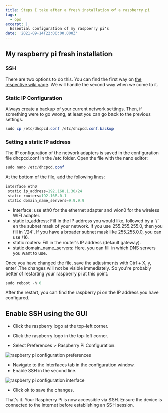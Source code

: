 ```yaml
---
title: Steps I take after a fresh installation of a raspberry pi
tags:
  - ops
excerpt: |
  Essential configuration of my raspberry pi's
date: '2021-09-14T22:00:00.000Z'
---
```


## My raspberry pi fresh installation

### SSH

There are two options to do this. You can find the first way on
[the respective wiki page](https://nerdfish.be/wiki/raspberry-pi-activate-ssh-and-wifi-headless).
We will handle the second way when we come to it.

### Static IP Configuration

Always create a backup of your current network settings. Then, if something were
to go wrong, at least you can go back to the previous settings.

```powershell
sudo cp /etc/dhcpcd.conf /etc/dhcpcd.conf.backup
```

### Setting a static IP address

The IP configuration of the network adapters is saved in the configuration file
dhcpcd.conf in the /etc folder. Open the file with the nano editor:

```powershell
sudo nano /etc/dhcpcd.conf
```

At the bottom of the file, add the following lines:

```powershell
interface eth0
 static ip_address=192.168.1.30/24
 static routers=192.168.0.1
 static domain_name_servers=9.9.9.9
```

- Interface: use eth0 for the ethernet adapter and wlon0 for the wireless WIFI
  adapter.
- static ip_address: Fill in the IP address you would like, followed by a \`/\`
  en the subnet mask of your network. If you use 255.255.255.0, then you fill in
  \`/24\`. If you have a broader subnet mask like 255.255.0.0, you can use /16.
- static routers: Fill in the router's IP address (default gateway).
- static domain_name_servers: Here, you can fill in which DNS servers you want
  to use.

Once you have changed the file, save the adjustments with Ctrl + X, y,
enter\`.The changes will not be visible immediately. So you're probably better
of restarting your raspberry pi at this point.

```powershell
sudo reboot -h 0
```

After the restart, you can find the raspberry pi on the IP address you have
configured.

## Enable SSH using the GUI

- Click the raspberry logo at the top-left corner.&#x20;
+ Click the raspberry logo in the top-left corner.&#x20;
- Select Preferences > Raspberry Pi Configuration.

![raspberry pi configuration preferences](/uploads/wiki/steps-i-take-after-a-fresh-installation-of-a-raspberry-pi/raspberry-pi-configuration-preferences-gui_lbc8qe.png)

- Navigate to the Interfaces tab in the configuration window.
- Enable SSH in the second line.

![raspberry pi configuration interface](/uploads/wiki/steps-i-take-after-a-fresh-installation-of-a-raspberry-pi/raspberry-pi-configuration-interaface-gui_lmnpxx.png)

- Click ok to save the changes.

That's it. Your Raspberry Pi is now accessible via SSH. Ensure the device is
connected to the internet before establishing an SSH session.
